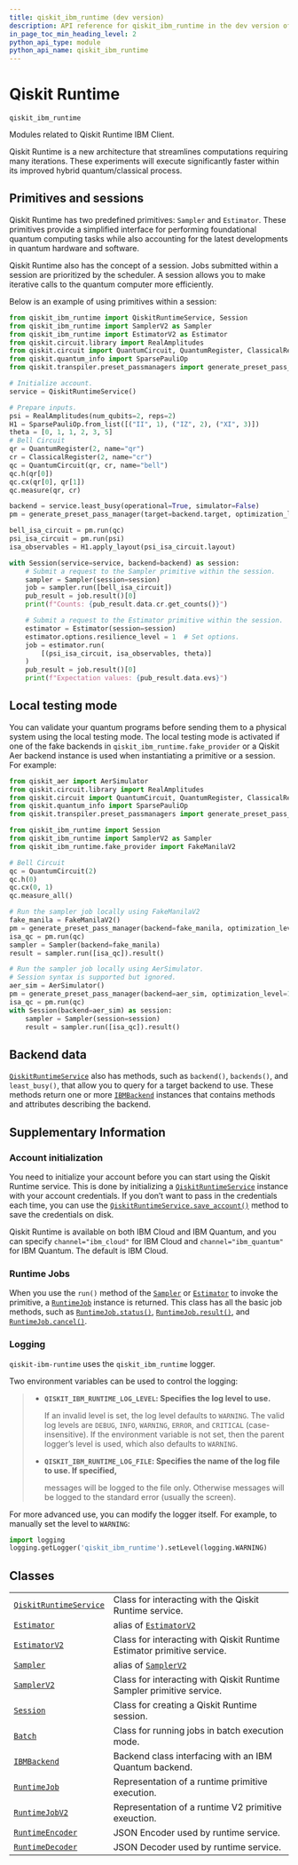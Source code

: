 ```yaml
---
title: qiskit_ibm_runtime (dev version)
description: API reference for qiskit_ibm_runtime in the dev version of qiskit-ibm-runtime
in_page_toc_min_heading_level: 2
python_api_type: module
python_api_name: qiskit_ibm_runtime
---
```


<span id="qiskit-runtime-qiskit-ibm-runtime" />

<span id="module-qiskit_ibm_runtime" />

# Qiskit Runtime

`qiskit_ibm_runtime`

Modules related to Qiskit Runtime IBM Client.

Qiskit Runtime is a new architecture that streamlines computations requiring many iterations. These experiments will execute significantly faster within its improved hybrid quantum/classical process.

## Primitives and sessions

Qiskit Runtime has two predefined primitives: `Sampler` and `Estimator`. These primitives provide a simplified interface for performing foundational quantum computing tasks while also accounting for the latest developments in quantum hardware and software.

Qiskit Runtime also has the concept of a session. Jobs submitted within a session are prioritized by the scheduler. A session allows you to make iterative calls to the quantum computer more efficiently.

Below is an example of using primitives within a session:

```python
from qiskit_ibm_runtime import QiskitRuntimeService, Session
from qiskit_ibm_runtime import SamplerV2 as Sampler
from qiskit_ibm_runtime import EstimatorV2 as Estimator
from qiskit.circuit.library import RealAmplitudes
from qiskit.circuit import QuantumCircuit, QuantumRegister, ClassicalRegister
from qiskit.quantum_info import SparsePauliOp
from qiskit.transpiler.preset_passmanagers import generate_preset_pass_manager

# Initialize account.
service = QiskitRuntimeService()

# Prepare inputs.
psi = RealAmplitudes(num_qubits=2, reps=2)
H1 = SparsePauliOp.from_list([("II", 1), ("IZ", 2), ("XI", 3)])
theta = [0, 1, 1, 2, 3, 5]
# Bell Circuit
qr = QuantumRegister(2, name="qr")
cr = ClassicalRegister(2, name="cr")
qc = QuantumCircuit(qr, cr, name="bell")
qc.h(qr[0])
qc.cx(qr[0], qr[1])
qc.measure(qr, cr)

backend = service.least_busy(operational=True, simulator=False)
pm = generate_preset_pass_manager(target=backend.target, optimization_level=1)

bell_isa_circuit = pm.run(qc)
psi_isa_circuit = pm.run(psi)
isa_observables = H1.apply_layout(psi_isa_circuit.layout)

with Session(service=service, backend=backend) as session:
    # Submit a request to the Sampler primitive within the session.
    sampler = Sampler(session=session)
    job = sampler.run([bell_isa_circuit])
    pub_result = job.result()[0]
    print(f"Counts: {pub_result.data.cr.get_counts()}")

    # Submit a request to the Estimator primitive within the session.
    estimator = Estimator(session=session)
    estimator.options.resilience_level = 1  # Set options.
    job = estimator.run(
        [(psi_isa_circuit, isa_observables, theta)]
    )
    pub_result = job.result()[0]
    print(f"Expectation values: {pub_result.data.evs}")
```

## Local testing mode

You can validate your quantum programs before sending them to a physical system using the local testing mode. The local testing mode is activated if one of the fake backends in `qiskit_ibm_runtime.fake_provider` or a Qiskit Aer backend instance is used when instantiating a primitive or a session. For example:

```python
from qiskit_aer import AerSimulator
from qiskit.circuit.library import RealAmplitudes
from qiskit.circuit import QuantumCircuit, QuantumRegister, ClassicalRegister
from qiskit.quantum_info import SparsePauliOp
from qiskit.transpiler.preset_passmanagers import generate_preset_pass_manager

from qiskit_ibm_runtime import Session
from qiskit_ibm_runtime import SamplerV2 as Sampler
from qiskit_ibm_runtime.fake_provider import FakeManilaV2

# Bell Circuit
qc = QuantumCircuit(2)
qc.h(0)
qc.cx(0, 1)
qc.measure_all()

# Run the sampler job locally using FakeManilaV2
fake_manila = FakeManilaV2()
pm = generate_preset_pass_manager(backend=fake_manila, optimization_level=1)
isa_qc = pm.run(qc)
sampler = Sampler(backend=fake_manila)
result = sampler.run([isa_qc]).result()

# Run the sampler job locally using AerSimulator.
# Session syntax is supported but ignored.
aer_sim = AerSimulator()
pm = generate_preset_pass_manager(backend=aer_sim, optimization_level=1)
isa_qc = pm.run(qc)
with Session(backend=aer_sim) as session:
    sampler = Sampler(session=session)
    result = sampler.run([isa_qc]).result()
```

## Backend data

[`QiskitRuntimeService`](qiskit_ibm_runtime.QiskitRuntimeService "qiskit_ibm_runtime.QiskitRuntimeService") also has methods, such as `backend()`, `backends()`, and `least_busy()`, that allow you to query for a target backend to use. These methods return one or more [`IBMBackend`](qiskit_ibm_runtime.IBMBackend "qiskit_ibm_runtime.IBMBackend") instances that contains methods and attributes describing the backend.

## Supplementary Information

### Account initialization

You need to initialize your account before you can start using the Qiskit Runtime service. This is done by initializing a [`QiskitRuntimeService`](qiskit_ibm_runtime.QiskitRuntimeService "qiskit_ibm_runtime.QiskitRuntimeService") instance with your account credentials. If you don’t want to pass in the credentials each time, you can use the [`QiskitRuntimeService.save_account()`](qiskit_ibm_runtime.QiskitRuntimeService#save_account "qiskit_ibm_runtime.QiskitRuntimeService.save_account") method to save the credentials on disk.

Qiskit Runtime is available on both IBM Cloud and IBM Quantum, and you can specify `channel="ibm_cloud"` for IBM Cloud and `channel="ibm_quantum"` for IBM Quantum. The default is IBM Cloud.

### Runtime Jobs

When you use the `run()` method of the [`Sampler`](qiskit_ibm_runtime.Sampler "qiskit_ibm_runtime.Sampler") or [`Estimator`](qiskit_ibm_runtime.Estimator "qiskit_ibm_runtime.Estimator") to invoke the primitive, a [`RuntimeJob`](qiskit_ibm_runtime.RuntimeJob "qiskit_ibm_runtime.RuntimeJob") instance is returned. This class has all the basic job methods, such as [`RuntimeJob.status()`](qiskit_ibm_runtime.RuntimeJob#status "qiskit_ibm_runtime.RuntimeJob.status"), [`RuntimeJob.result()`](qiskit_ibm_runtime.RuntimeJob#result "qiskit_ibm_runtime.RuntimeJob.result"), and [`RuntimeJob.cancel()`](qiskit_ibm_runtime.RuntimeJob#cancel "qiskit_ibm_runtime.RuntimeJob.cancel").

### Logging

`qiskit-ibm-runtime` uses the `qiskit_ibm_runtime` logger.

Two environment variables can be used to control the logging:

> *   **`QISKIT_IBM_RUNTIME_LOG_LEVEL`: Specifies the log level to use.**
>
>     If an invalid level is set, the log level defaults to `WARNING`. The valid log levels are `DEBUG`, `INFO`, `WARNING`, `ERROR`, and `CRITICAL` (case-insensitive). If the environment variable is not set, then the parent logger’s level is used, which also defaults to `WARNING`.
>
> *   **`QISKIT_IBM_RUNTIME_LOG_FILE`: Specifies the name of the log file to use. If specified,**
>
>     messages will be logged to the file only. Otherwise messages will be logged to the standard error (usually the screen).

For more advanced use, you can modify the logger itself. For example, to manually set the level to `WARNING`:

```python
import logging
logging.getLogger('qiskit_ibm_runtime').setLevel(logging.WARNING)
```

## Classes

|                                                                                                             |                                                                                                     |
| ----------------------------------------------------------------------------------------------------------- | --------------------------------------------------------------------------------------------------- |
| [`QiskitRuntimeService`](qiskit_ibm_runtime.QiskitRuntimeService "qiskit_ibm_runtime.QiskitRuntimeService") | Class for interacting with the Qiskit Runtime service.                                              |
| [`Estimator`](qiskit_ibm_runtime.Estimator "qiskit_ibm_runtime.Estimator")                                  | alias of [`EstimatorV2`](qiskit_ibm_runtime.EstimatorV2 "qiskit_ibm_runtime.estimator.EstimatorV2") |
| [`EstimatorV2`](qiskit_ibm_runtime.EstimatorV2 "qiskit_ibm_runtime.EstimatorV2")                            | Class for interacting with Qiskit Runtime Estimator primitive service.                              |
| [`Sampler`](qiskit_ibm_runtime.Sampler "qiskit_ibm_runtime.Sampler")                                        | alias of [`SamplerV2`](qiskit_ibm_runtime.SamplerV2 "qiskit_ibm_runtime.sampler.SamplerV2")         |
| [`SamplerV2`](qiskit_ibm_runtime.SamplerV2 "qiskit_ibm_runtime.SamplerV2")                                  | Class for interacting with Qiskit Runtime Sampler primitive service.                                |
| [`Session`](qiskit_ibm_runtime.Session "qiskit_ibm_runtime.Session")                                        | Class for creating a Qiskit Runtime session.                                                        |
| [`Batch`](qiskit_ibm_runtime.Batch "qiskit_ibm_runtime.Batch")                                              | Class for running jobs in batch execution mode.                                                     |
| [`IBMBackend`](qiskit_ibm_runtime.IBMBackend "qiskit_ibm_runtime.IBMBackend")                               | Backend class interfacing with an IBM Quantum backend.                                              |
| [`RuntimeJob`](qiskit_ibm_runtime.RuntimeJob "qiskit_ibm_runtime.RuntimeJob")                               | Representation of a runtime primitive execution.                                                    |
| [`RuntimeJobV2`](qiskit_ibm_runtime.RuntimeJobV2 "qiskit_ibm_runtime.RuntimeJobV2")                         | Representation of a runtime V2 primitive exeuction.                                                 |
| [`RuntimeEncoder`](qiskit_ibm_runtime.RuntimeEncoder "qiskit_ibm_runtime.RuntimeEncoder")                   | JSON Encoder used by runtime service.                                                               |
| [`RuntimeDecoder`](qiskit_ibm_runtime.RuntimeDecoder "qiskit_ibm_runtime.RuntimeDecoder")                   | JSON Decoder used by runtime service.                                                               |

